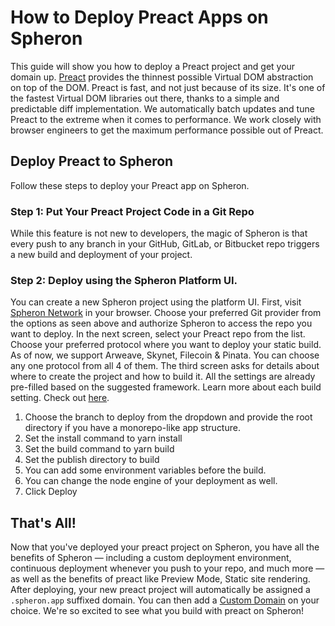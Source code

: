 
# How to Deploy Preact Apps on Spheron

This guide will show you how to deploy a Preact project and get your domain up.
[Preact](https://preactjs.com/) provides the thinnest possible Virtual DOM abstraction on top of the DOM. Preact is fast, and not just because of its size. It's one of the fastest Virtual DOM libraries out there, thanks to a simple and predictable diff implementation. We automatically batch updates and tune Preact to the extreme when it comes to performance. We work closely with browser engineers to get the maximum performance possible out of Preact.

## Deploy Preact to Spheron

Follow these steps to deploy your Preact app on Spheron.

### Step 1: Put Your Preact Project Code in a Git Repo

While this feature is not new to developers, the magic of Spheron is that every push to any branch in your GitHub, GitLab, or Bitbucket repo triggers a new build and deployment of your project.

### Step 2: Deploy using the Spheron Platform UI.

You can create a new Spheron project using the platform UI. First, visit [Spheron Network](https://app.spheron.network/) in your browser.
Choose your preferred Git provider from the options as seen above and authorize Spheron to access the repo you want to deploy.
In the next screen, select your Preact repo from the list.
Choose your preferred protocol where you want to deploy your static build. As of now, we support Arweave, Skynet, Filecoin & Pinata. You can choose any one protocol from all 4 of them.
The third screen asks for details about where to create the project and how to build it. All the settings are already pre-filled based on the suggested framework. Learn more about each build setting. Check out [here](https://docs.spheron.network/deployments/get-started#configuring-the-deployment).

1. Choose the branch to deploy from the dropdown and provide the root directory if you have a monorepo-like app structure.
2. Set the install command to yarn install
3. Set the build command to yarn build
4. Set the publish directory to build
5. You can add some environment variables before the build.
6. You can change the node engine of your deployment as well.
7. Click Deploy

## That's All!

Now that you've deployed your preact project on Spheron, you have all the benefits of Spheron — including a custom deployment environment, continuous deployment whenever you push to your repo, and much more — as well as the benefits of preact like Preview Mode, Static site rendering.
After deploying, your new preact project will automatically be assigned a `.spheron.app` suffixed domain. You can then add a [Custom Domain](https://docs.spheron.network/domain-and-https/centralized-domain/attach-domain) on your choice.
We're so excited to see what you build with preact on Spheron!

<Navigation name="Deploy Preact App" />
